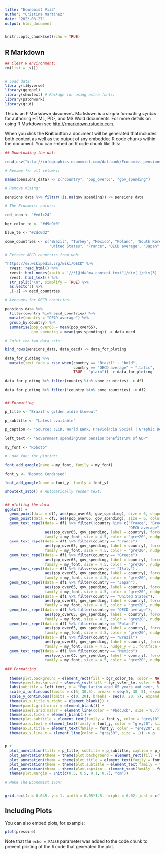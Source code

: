 ---
title: "Economist Viz3"
author: "Cristina Martinez"
date: "2022-08-27"
output: html_document
---

```{r setup, include=FALSE}
knitr::opts_chunk$set(echo = TRUE)
```

## R Markdown
```{r}

## Clear R environment: 
rm(list = ls())


# Load data: 
library(tidyverse)
library(ggrepel)
library(showtext) # Package for using extra fonts. 
library(patchwork)  
library(grid)

```

This is an R Markdown document. Markdown is a simple formatting syntax for authoring HTML, PDF, and MS Word documents. For more details on using R Markdown see <http://rmarkdown.rstudio.com>.

When you click the **Knit** button a document will be generated that includes both content as well as the output of any embedded R code chunks within the document. You can embed an R code chunk like this:

```{r cars}


## Downloading the data

read_csv("http://infographics.economist.com/databank/Economist_pensions.csv") -> pensions_data

# Rename for all columns: 

names(pensions_data) <- c("country", "pop_over65", "gov_spending")

# Remove mising: 

pensions_data %>% filter(!is.na(gov_spending)) -> pensions_data

# The Economist colors: 

red_icon <- "#ed1c24"

bgr_color_te <- "#d9e9f0"

blue_te <- "#2dc0d2"

some_countries <- c("Brazil", "Turkey", "Mexico", "Poland", "South Kore", "Italy", 
                    "United States", "France", "OECD average", "Japan", "Greece")

# Extract OECD countries from web: 

"https://en.wikipedia.org/wiki/OECD" %>% 
  rvest::read_html() %>% 
  rvest::html_nodes(xpath = '//*[@id="mw-content-text"]/div[1]/div[3]') %>% 
  rvest::html_text() %>% 
  str_split("\n", simplify = TRUE) %>% 
  as.vector() %>% 
  .[-1] -> oecd_countries

# Averages for OECD countries: 

pensions_data %>% 
  filter(country %in% oecd_countries) %>% 
  mutate(country = "OECD average") %>% 
  group_by(country) %>% 
  summarise(pop_over65 = mean(pop_over65), 
            gov_spending = mean(gov_spending)) -> data_oecd

# Joint the two data sets: 

bind_rows(pensions_data, data_oecd) -> data_for_ploting

data_for_ploting %>% 
  mutate(text_face = case_when(country == "Brazil" ~ "bold", 
                               country == "OECD average" ~ "italic", 
                               TRUE ~ "plain")) -> data_for_ploting

data_for_ploting %>% filter(country %in% some_countries) -> df1

data_for_ploting %>% filter(!country %in% some_countries) -> df2


## Formatting 

p_title <- "Brazil's golden oldie blowout"

p_subtitle <- "Latest available"

p_caption <- "Source: OECD; World Bank; Previdência Social | Graphic Designer: Nguyen Chi Dung"

left_text <- "Government spending\non pension benefits\n% of GDP"

my_font <- "Roboto" 

# Load font for ploting: 

font_add_google(name = my_font, family = my_font) 

font_y <- "Roboto Condensed" 

font_add_google(name = font_y, family = font_y)

showtext_auto() # Automatically render text. 


## plotting the data
ggplot() + 
  geom_point(data = df1, aes(pop_over65, gov_spending), size = 6, shape = 21, fill = blue_te, stroke = 0, color = "grey30") + 
  geom_point(data = df2, aes(pop_over65, gov_spending), size = 6, color = blue_te, alpha = 0.4) + 
  geom_text_repel(data = df1 %>% filter(!country %in% c("France", "Greece", "Italy", "Japan", "United States", 
                                                        "OECD average", "Poland", "Brazil", "Mexico")), 
                  aes(pop_over65, gov_spending, label = country), force = 1, direction = "y", seed = 12, 
                  family = my_font, size = 4.5, color = "grey20", nudge_y = 0.9) + 
  geom_text_repel(data = df1 %>% filter(country == "France"), 
                  aes(pop_over65, gov_spending, label = country), force = 1, direction = "y", seed = 12, 
                  family = my_font, size = 4.5, color = "grey20", nudge_y = 0.9) + 
  geom_text_repel(data = df1 %>% filter(country == "Greece"), 
                  aes(pop_over65, gov_spending, label = country), force = 1, direction = "x", seed = 12, 
                  family = my_font, size = 4.5, color = "grey20", nudge_x = 1.4) + 
  geom_text_repel(data = df1 %>% filter(country == "Italy"), 
                  aes(pop_over65, gov_spending, label = country), force = 1, direction = "y", seed = 12, 
                  family = my_font, size = 4.5, color = "grey20", nudge_y = 0.9) + 
  geom_text_repel(data = df1 %>% filter(country == "Japan"), 
                  aes(pop_over65, gov_spending, label = country), force = 1, direction = "y", seed = 12, 
                  family = my_font, size = 4.5, color = "grey20", nudge_y = -0.8) + 
  geom_text_repel(data = df1 %>% filter(country == "United States"), 
                  aes(pop_over65, gov_spending, label = country), force = 4, direction = "x", seed = 12, 
                  family = my_font, size = 4.5, color = "grey20", nudge_x = -2.4) + 
  geom_text_repel(data = df1 %>% filter(country == "OECD average"), 
                  aes(pop_over65, gov_spending, label = country), force = 1, direction = "x", seed = 12, 
                  family = my_font, size = 4.5, color = "grey20", nudge_x = -2.4, fontface = "italic") + 
  geom_text_repel(data = df1 %>% filter(country == "Poland"), 
                  aes(pop_over65, gov_spending, label = country), force = 1, direction = "x", seed = 12, 
                  family = my_font, size = 4.5, color = "grey20", nudge_x = -1.4) + 
  geom_text_repel(data = df1 %>% filter(country == "Brazil"), 
                  aes(pop_over65, gov_spending, label = country), force = 1, direction = "y", seed = 12, 
                  family = my_font, size = 4.5, nudge_y = 1, fontface = "bold") + 
  geom_text_repel(data = df1 %>% filter(country == "Mexico"), 
                  aes(pop_over65, gov_spending, label = country), force = 1, direction = "y", seed = 12, 
                  family = my_font, size = 4.5, color = "grey20", nudge_y = 0.9) + 

### Formatting
  
  theme(plot.background = element_rect(fill = bgr_color_te, color = NA)) + 
  theme(panel.background = element_rect(fill = bgr_color_te, color = NA)) + 
  labs(subtitle = left_text, x = "Population aged 65 years and over, % of total") + 
  scale_x_continuous(limits = c(5, 30.5), breaks = seq(5, 30, 5), expand = c(0, 0)) + 
  scale_y_continuous(limits = c(0, 20), breaks = seq(0, 20, 5), expand = c(0, 0), position = "right") +  
  theme(axis.title.y.right = element_blank()) + 
  theme(panel.grid.minor = element_blank()) + 
  theme(panel.grid.major = element_line(color = "#bdc3cb", size = 0.7)) + 
  theme(axis.ticks = element_blank()) + 
  theme(plot.subtitle = element_text(family = font_y, color = "grey10", size = 12, hjust = 1.035, vjust = 3)) + 
  theme(axis.text = element_text(family = font_y, color = "grey20", size = 14)) + 
  theme(axis.title = element_text(family = font_y, color = "grey20", size = 12)) + 
  theme(axis.line.x = element_line(color = "grey50", size = 1)) -> p 


p + 
  plot_annotation(title = p_title, subtitle = p_subtitle, caption = p_caption) + 
  plot_annotation(theme = theme(plot.background = element_rect(fill = bgr_color_te))) + 
  plot_annotation(theme = theme(plot.title = element_text(family = font_y, size = 18, face = "bold", vjust = -2))) + 
  plot_annotation(theme = theme(plot.subtitle = element_text(family = font_y, size = 13.5, color = "grey10", vjust = -2))) + 
  plot_annotation(theme = theme(plot.caption = element_text(family = font_y, color = "grey40", size = 12, hjust = 0))) + 
  theme(plot.margin = unit(c(0.5, 0.5, 0.1, 0.7), "cm")) 

# Make The Economist icon: 


grid.rect(x = 0.045, y = 1, width = 0.05*1.5, height = 0.02, just = c("left", "top"), gp = gpar(fill = red_icon, col = red_icon))


```

## Including Plots

You can also embed plots, for example:

```{r pressure, echo=FALSE}
plot(pressure)
```

Note that the `echo = FALSE` parameter was added to the code chunk to prevent printing of the R code that generated the plot.

